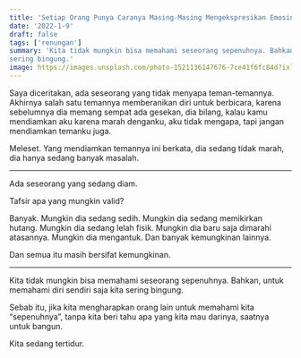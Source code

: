 ```yaml
---
title: 'Setiap Orang Punya Caranya Masing-Masing Mengekspresikan Emosinya'
date: '2022-1-9'
draft: false
tags: ['renungan']
summary: 'Kita tidak mungkin bisa memahami seseorang sepenuhnya. Bahkan, untuk memahami diri sendiri saja kita
sering bingung.'
image: https://images.unsplash.com/photo-1521136147676-7ce41f6fc84d?ixlib=rb-1.2.1&ixid=MnwxMjA3fDB8MHxwaG90by1wYWdlfHx8fGVufDB8fHx8&fit=crop&auto=format
---
```


Saya diceritakan, ada seseorang yang tidak menyapa teman-temannya. Akhirnya salah satu temannya
memberanikan diri untuk berbicara, karena sebelumnya dia memang sempat ada gesekan, dia bilang,
kalau kamu mendiamkan aku karena marah denganku, aku tidak mengapa, tapi jangan mendiamkan temanku
juga.

Meleset. Yang mendiamkan temannya ini berkata, dia sedang tidak marah, dia hanya sedang banyak
masalah.

---

Ada seseorang yang sedang diam.

Tafsir apa yang mungkin valid?

Banyak. Mungkin dia sedang sedih. Mungkin dia sedang memikirkan hutang. Mungkin dia sedang lelah
fisik. Mungkin dia baru saja dimarahi atasannya. Mungkin dia mengantuk. Dan banyak kemungkinan
lainnya.

Dan semua itu masih bersifat kemungkinan.

---

Kita tidak mungkin bisa memahami seseorang sepenuhnya. Bahkan, untuk memahami diri sendiri saja kita
sering bingung.

Sebab itu, jika kita mengharapkan orang lain untuk memahami kita “sepenuhnya”, tanpa kita beri tahu
apa yang kita mau darinya, saatnya untuk bangun.

Kita sedang tertidur.
